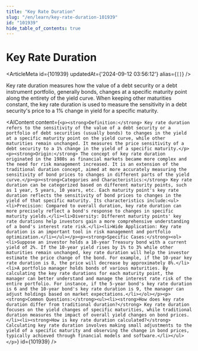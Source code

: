 ```yaml
---
title: "Key Rate Duration"
slug: "/en/learn/key-rate-duration-101939"
id: "101939"
hide_table_of_contents: true
---
```



# Key Rate Duration

<ArticleMeta id={101939} updatedAt={'2024-09-12 03:56:12'} alias={`[]`} />
<div className='border-solid border-b border-t-0 my-4 border-[var(--ifm-color-gray-300)]' />

Key rate duration measures how the value of a debt security or a debt instrument portfolio, generally bonds, changes at a specific maturity point along the entirety of the yield curve. When keeping other maturities constant, the key rate duration is used to measure the sensitivity in a debt security's price to a 1% change in yield for a specific maturity.

<AIContent content={`<p><strong>Definition:</strong> Key rate duration refers to the sensitivity of the value of a debt security or a portfolio of debt securities (usually bonds) to changes in the yield at a specific maturity point on the yield curve, while other maturities remain unchanged. It measures the price sensitivity of a debt security to a 1% change in the yield of a specific maturity.</p><p><strong>Origin:</strong> The concept of key rate duration originated in the 1980s as financial markets became more complex and the need for risk management increased. It is an extension of the traditional duration concept, aimed at more accurately measuring the sensitivity of bond prices to changes in different parts of the yield curve.</p><p><strong>Categories and Characteristics:</strong> Key rate duration can be categorized based on different maturity points, such as 1 year, 5 years, 10 years, etc. Each maturity point's key rate duration reflects the sensitivity of bond prices to changes in the yield of that specific maturity. Its characteristics include:<ul><li>Precision: Compared to overall duration, key rate duration can more precisely reflect a bond's response to changes in specific maturity yields.</li><li>Diversity: Different maturity points' key rate durations help investors gain a more comprehensive understanding of a bond's interest rate risk.</li><li>Wide Application: Key rate duration is an important tool in risk management and portfolio optimization.</li></ul></p><p><strong>Specific Cases:</strong><ol><li>Suppose an investor holds a 10-year Treasury bond with a current yield of 2%. If the 10-year yield rises by 1% to 3% while other maturities remain unchanged, key rate duration will help the investor estimate the price change of the bond. For example, if the 10-year key rate duration is 8, the price will decrease by approximately 8%.</li><li>A portfolio manager holds bonds of various maturities. By calculating the key rate durations for each maturity point, the manager can better understand and manage the interest rate risk of the entire portfolio. For instance, if the 5-year bond's key rate duration is 6 and the 10-year bond's key rate duration is 9, the manager can adjust holdings based on market expectations.</li></ol></p><p><strong>Common Questions:</strong><ul><li><strong>How does key rate duration differ from traditional duration?</strong> Key rate duration focuses on the yield changes of specific maturities, while traditional duration measures the impact of overall yield changes on bond prices.</li><li><strong>How is key rate duration calculated?</strong> Calculating key rate duration involves making small adjustments to the yield of a specific maturity and observing the change in bond prices, typically achieved through financial models and software.</li></ul></p>`} id={101939} />
